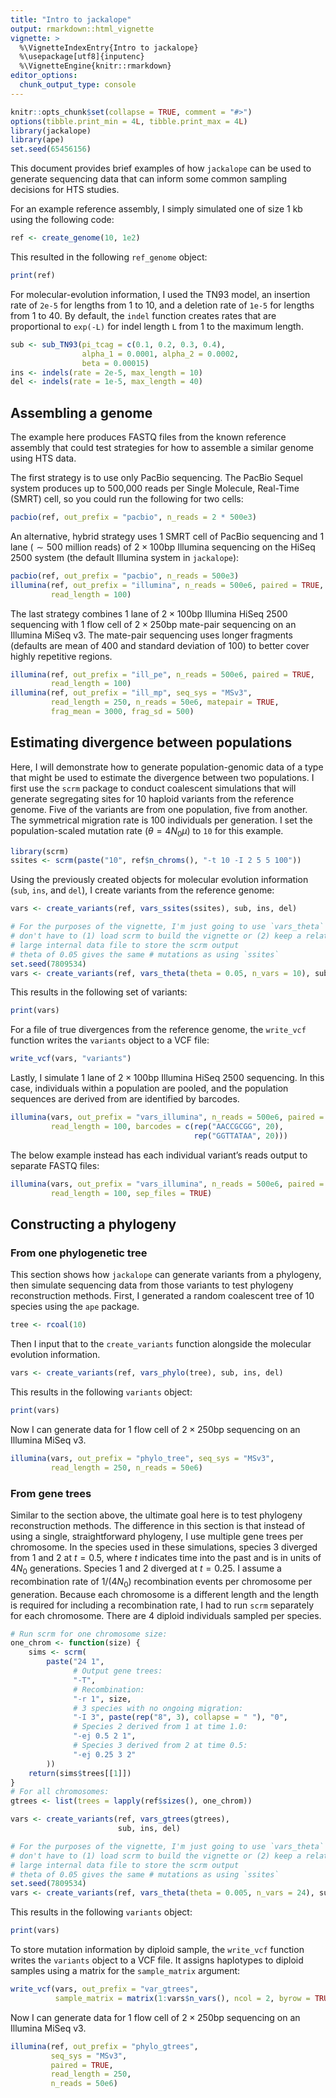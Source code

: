 ```yaml
---
title: "Intro to jackalope"
output: rmarkdown::html_vignette
vignette: >
  %\VignetteIndexEntry{Intro to jackalope}
  %\usepackage[utf8]{inputenc}
  %\VignetteEngine{knitr::rmarkdown}
editor_options: 
  chunk_output_type: console
---
```


```r
knitr::opts_chunk$set(collapse = TRUE, comment = "#>")
options(tibble.print_min = 4L, tibble.print_max = 4L)
library(jackalope)
library(ape)
set.seed(65456156)
```



This document provides brief examples of how `jackalope` can be used
to generate sequencing data that can inform some common sampling decisions for HTS
studies.

For an example reference assembly, I simply simulated one of size 1 kb
using the following code:

```r
ref <- create_genome(10, 1e2)
```


This resulted in the following `ref_genome` object:

```r
print(ref)
```


For molecular-evolution information, I used the TN93 model,
an insertion rate of `2e-5` for lengths from 1 to 10,
and
a deletion rate of `1e-5` for lengths from 1 to 40.
By default, the `indel` function creates rates that are proportional to
`exp(-L)` for indel length `L` from 1 to the maximum length.


```r
sub <- sub_TN93(pi_tcag = c(0.1, 0.2, 0.3, 0.4),
                alpha_1 = 0.0001, alpha_2 = 0.0002,
                beta = 0.00015)
ins <- indels(rate = 2e-5, max_length = 10)
del <- indels(rate = 1e-5, max_length = 40)
```


## Assembling a genome

The example here produces FASTQ files from the known reference assembly that could
test strategies for how to assemble a similar genome using HTS data.

The first strategy is to use only PacBio sequencing.
The PacBio Sequel system produces up to 500,000 reads per
Single Molecule, Real-Time (SMRT) cell, so you could
run the following for two cells:

```r
pacbio(ref, out_prefix = "pacbio", n_reads = 2 * 500e3)
```

An alternative, hybrid strategy uses
1 SMRT cell of PacBio sequencing and
1 lane ($\sim 500$ million reads) of $2 \times 100$bp Illumina
sequencing on the HiSeq 2500 system (the default Illumina system in `jackalope`):

```r
pacbio(ref, out_prefix = "pacbio", n_reads = 500e3)
illumina(ref, out_prefix = "illumina", n_reads = 500e6, paired = TRUE,
         read_length = 100)
```


The last strategy combines 1 lane of $2 \times 100$bp Illumina HiSeq 2500 sequencing
with 1 flow cell of $2 \times 250$bp mate-pair sequencing on an Illumina MiSeq v3.
The mate-pair sequencing uses longer fragments (defaults are mean of 400 and
standard deviation of 100) to better cover highly
repetitive regions.

```r
illumina(ref, out_prefix = "ill_pe", n_reads = 500e6, paired = TRUE,
         read_length = 100)
illumina(ref, out_prefix = "ill_mp", seq_sys = "MSv3",
         read_length = 250, n_reads = 50e6, matepair = TRUE, 
         frag_mean = 3000, frag_sd = 500)
```




## Estimating divergence between populations

Here, I will demonstrate how to generate population-genomic data of a type that might
be used to estimate the divergence between two populations.
I first use the `scrm` package to conduct 
coalescent simulations that will generate segregating sites for 10 haploid variants
from the reference genome.
Five of the variants are from one population, five from another.
The symmetrical migration rate is 100 individuals per generation.
I set the population-scaled mutation rate
($\theta = 4 N_0 \mu$) to `10` for this example.

```r
library(scrm)
ssites <- scrm(paste("10", ref$n_chroms(), "-t 10 -I 2 5 5 100"))
```

Using the previously created objects for molecular evolution information (`sub`,
`ins`, and `del`), I create variants from the reference genome:

```r
vars <- create_variants(ref, vars_ssites(ssites), sub, ins, del)
```
```r
# For the purposes of the vignette, I'm just going to use `vars_theta` so I
# don't have to (1) load scrm to build the vignette or (2) keep a relatively
# large internal data file to store the scrm output
# theta of 0.05 gives the same # mutations as using `ssites`
set.seed(7809534)
vars <- create_variants(ref, vars_theta(theta = 0.05, n_vars = 10), sub, ins, del)
```

This results in the following set of variants:

```r
print(vars)
```


For a file of true divergences from the reference genome, the `write_vcf` function
writes the `variants` object to a VCF file:

```r
write_vcf(vars, "variants")
```


Lastly, I simulate 1 lane of $2 \times 100$bp Illumina HiSeq 2500 sequencing.
In this case, individuals within a population are pooled, and the population
sequences are derived from are identified by barcodes.

```r
illumina(vars, out_prefix = "vars_illumina", n_reads = 500e6, paired = TRUE,
         read_length = 100, barcodes = c(rep("AACCGCGG", 20), 
                                         rep("GGTTATAA", 20)))
```


The below example instead has each individual variant's reads output to separate
FASTQ files:

```r
illumina(vars, out_prefix = "vars_illumina", n_reads = 500e6, paired = TRUE,
         read_length = 100, sep_files = TRUE)
```



## Constructing a phylogeny

### From one phylogenetic tree

This section shows how `jackalope` can generate variants from a phylogeny, then
simulate sequencing data from those variants to test phylogeny reconstruction methods.
First, I generated a random coalescent tree of 10 species using the  `ape` package.

```r
tree <- rcoal(10)
```

Then I input that to the `create_variants` function alongside the molecular evolution
information.

```r
vars <- create_variants(ref, vars_phylo(tree), sub, ins, del)
```


This results in the following `variants` object:

```r
print(vars)
```


Now I can generate data for 1 flow cell of $2 \times 250$bp sequencing
on an Illumina MiSeq v3.

```r
illumina(vars, out_prefix = "phylo_tree", seq_sys = "MSv3",
         read_length = 250, n_reads = 50e6)
```



### From gene trees

Similar to the section above, the ultimate goal here is to test phylogeny
reconstruction methods.
The difference in this section is that instead of using a single, straightforward
phylogeny, I use multiple gene trees per chromosome.
In the species used in these simulations, species 3 diverged from 1 and 2 at $t = 0.5$,
where $t$ indicates time into the past and is in units of $4 N_0$ generations.
Species 1 and 2 diverged at $t = 0.25$.
I assume a recombination rate of $1 / (4 N_0)$ recombination events per chromosome
per generation.
Because each chromosome is a different length and the length is required for including
a recombination rate, I had to run `scrm` separately for each chromosome.
There are 4 diploid individuals sampled per species.


```r
# Run scrm for one chromosome size:
one_chrom <- function(size) {
    sims <- scrm(
        paste("24 1",
              # Output gene trees:
              "-T",
              # Recombination:
              "-r 1", size,
              # 3 species with no ongoing migration:
              "-I 3", paste(rep("8", 3), collapse = " "), "0",
              # Species 2 derived from 1 at time 1.0:
              "-ej 0.5 2 1",  
              # Species 3 derived from 2 at time 0.5:
              "-ej 0.25 3 2"
        ))
    return(sims$trees[[1]])
}
# For all chromosomes:
gtrees <- list(trees = lapply(ref$sizes(), one_chrom))
```

```r
vars <- create_variants(ref, vars_gtrees(gtrees),
                        sub, ins, del)
```
```r
# For the purposes of the vignette, I'm just going to use `vars_theta` so I
# don't have to (1) load scrm to build the vignette or (2) keep a relatively
# large internal data file to store the scrm output
# theta of 0.05 gives the same # mutations as using `ssites`
set.seed(7809534)
vars <- create_variants(ref, vars_theta(theta = 0.005, n_vars = 24), sub, ins, del)
```


This results in the following `variants` object:

```r
print(vars)
```


To store mutation information by diploid sample, the `write_vcf` function writes
the `variants` object to a VCF file.
It assigns haplotypes to diploid samples using a matrix for the
`sample_matrix` argument:

```r
write_vcf(vars, out_prefix = "var_gtrees",
          sample_matrix = matrix(1:vars$n_vars(), ncol = 2, byrow = TRUE))
```


Now I can generate data for 1 flow cell of $2 \times 250$bp sequencing
on an Illumina MiSeq v3.

```r
illumina(ref, out_prefix = "phylo_gtrees",
         seq_sys = "MSv3",
         paired = TRUE,
         read_length = 250,
         n_reads = 50e6)
```
